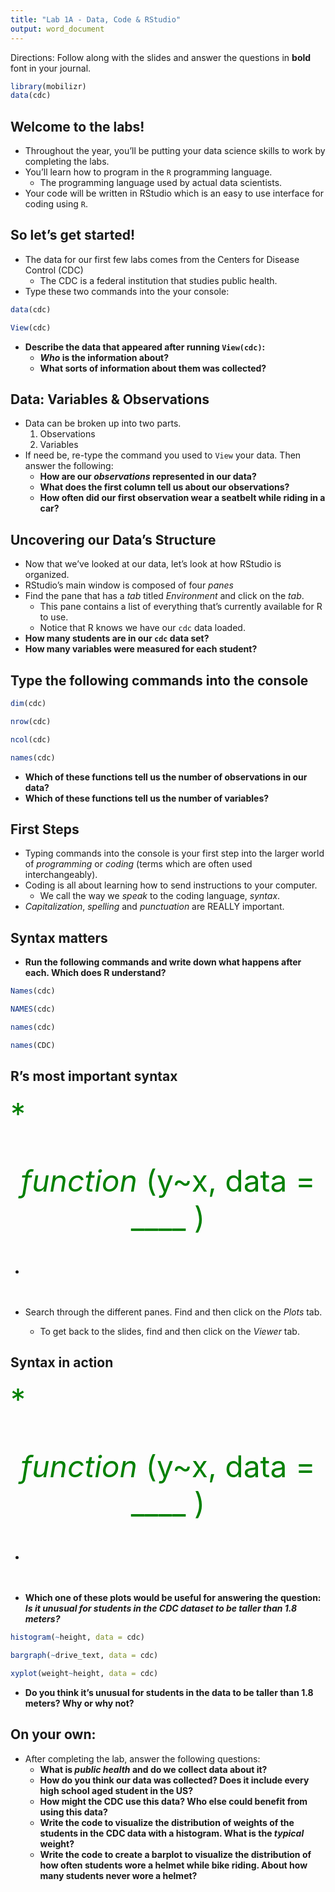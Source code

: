 ```yaml
---
title: "Lab 1A - Data, Code & RStudio"
output: word_document
---
```



Directions: Follow along with the slides and answer the questions in **bold** font in your journal.

\newline

 
```r
library(mobilizr)
data(cdc)
```

## Welcome to the labs!


- Throughout the year, you'll be putting your data science skills to work by completing the labs.
- You'll learn how to program in the `R` programming language.
    - The programming language used by actual data scientists.
- Your code will be written in RStudio which is an easy to use interface for coding using `R`.
 

## So let's get started!


- The data for our first few labs comes from the Centers for Disease Control (CDC)
    - The CDC is a federal institution that studies public health.
- Type these two commands into the your console:

```r
data(cdc)
```
```r
View(cdc)
```
  
- **Describe the data that appeared after running `View(cdc)`:** 
    - **_Who_ is the information about?**
    - **What sorts of information about them was collected?**


## Data: Variables & Observations


- Data can be broken up into two parts. 
    1. Observations
    2. Variables
- If need be, re-type the command you used to `View` your data. Then answer the following:
    - **How are our _observations_ represented in our data?**
    - **What does the first column tell us about our observations?**
    - **How often did our first observation wear a seatbelt while riding in a car?**

## Uncovering our Data's Structure


- Now that we've looked at our data, let's look at how RStudio is organized.
- RStudio's main window is composed of four _panes_
- Find the pane that has a _tab_ titled _Environment_ and click on the _tab_.
    - This pane contains a list of everything that's currently available for R to use.
    - Notice that R knows we have our `cdc` data loaded.
- **How many students are in our `cdc` data set?**
- **How many variables were measured for each student?**

  
## Type the following commands into the console


```r
dim(cdc)
```
```r
nrow(cdc)
```
```r
ncol(cdc)
```
```r
names(cdc)
```

- **Which of these functions tell us the number of observations in our data?**
- **Which of these functions tell us the number of variables?**

## First Steps


- Typing commands into the console is your first step into the larger world of _programming_ or _coding_ (terms which are often used interchangeably).
- Coding is all about learning how to send instructions to your computer.
    - We call the way we _speak_ to the coding language, _syntax_.
- _Capitalization_, _spelling_ and _punctuation_ are REALLY important.

## Syntax matters


- **Run the following commands and write down what happens after each. Which does R understand?**

```r
Names(cdc)
```
```r
NAMES(cdc)
```
```r
names(cdc)
```
```r
names(CDC)
```



## R's most important syntax


<font size="7" color="green">
*<p align='center'> _function_ (y~x, data = ____ ) </p>*
</font>

- Search through the different panes. Find and then click on the _Plots_ tab.
    - To get back to the slides, find and then click on the _Viewer_ tab.
    

## Syntax in action


<font size="7" color="green">
*<p align='center'> _function_ (y~x, data = ____ ) </p>*
</font>

- **Which one of these plots would be useful for answering the question: _Is it unusual for students in the CDC dataset to be taller than 1.8 meters?_**

```r
histogram(~height, data = cdc)
```
```r
bargraph(~drive_text, data = cdc)
```
```r
xyplot(weight~height, data = cdc)
```

- **Do you think it's unusual for students in the data to be taller than 1.8 meters? Why or why not?**


## On your own:


- After completing the lab, answer the following questions:
    - **What is _public health_ and do we collect data about it?**
    - **How do you think our data was collected? Does it include every high school aged student in the US?**
    - **How might the CDC use this data? Who else could benefit from using this data?**
    - **Write the code to visualize the distribution of weights of the students in the CDC data with a histogram. What is the _typical_ weight?**
    - **Write the code to create a barplot to visualize the distribution of how often students wore a helmet while bike riding. About how many students never wore a helmet?**
